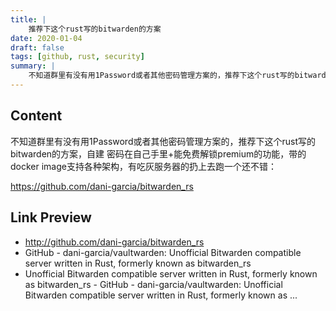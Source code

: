 ```yaml
---
title: |
    推荐下这个rust写的bitwarden的方案
date: 2020-01-04
draft: false
tags: [github, rust, security]
summary: |
    不知道群里有没有用1Password或者其他密码管理方案的，推荐下这个rust写的bitwarden的方案，自建 密码在自己手里+能免费解锁premium的功能，带的docker image支持各种架构，有吃灰服务器的扔上去跑一个还不错：https://github.com/dani-garcia/bitwarden_rs
---
```


## Content

不知道群里有没有用1Password或者其他密码管理方案的，推荐下这个rust写的bitwarden的方案，自建 密码在自己手里+能免费解锁premium的功能，带的docker image支持各种架构，有吃灰服务器的扔上去跑一个还不错：

https://github.com/dani-garcia/bitwarden_rs

## Link Preview

- http://github.com/dani-garcia/bitwarden_rs
- GitHub - dani-garcia/vaultwarden: Unofficial Bitwarden compatible server written in Rust, formerly known as bitwarden_rs
- Unofficial Bitwarden compatible server written in Rust, formerly known as bitwarden_rs - GitHub - dani-garcia/vaultwarden: Unofficial Bitwarden compatible server written in Rust, formerly known as ...
